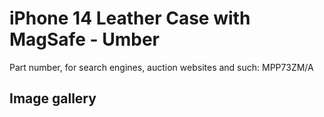 # iPhone 14 Leather Case with MagSafe - Umber

Part number, for search engines, auction websites and such: MPP73ZM/A

## Image gallery

<div style={{ width: "768px" }}>
  <GalleryComponent
    images={[
      {
        original: "/everysource/MPP73",
        thumbnail: "/everypreview/MPP73",
      },
      {
        original: "/everysource/MPP73_AV1",
        thumbnail: "/everypreview/MPP73_AV1",
      },
      {
        original: "/everysource/MPP73_AV2",
        thumbnail: "/everypreview/MPP73_AV2",
      },
      {
        original: "/everysource/MPP73_AV3",
        thumbnail: "/everypreview/MPP73_AV3",
      },
      {
        original: "/everysource/MPP73_AV4",
        thumbnail: "/everypreview/MPP73_AV4",
      },
      {
        original: "/everysource/MPP73_AV5",
        thumbnail: "/everypreview/MPP73_AV5",
      },
      {
        original: "/everysource/MPP73_AV6",
        thumbnail: "/everypreview/MPP73_AV6",
      },
      {
        original: "/everysource/MPP73_AV7",
        thumbnail: "/everypreview/MPP73_AV7",
      }
    ]}
  />
</div>